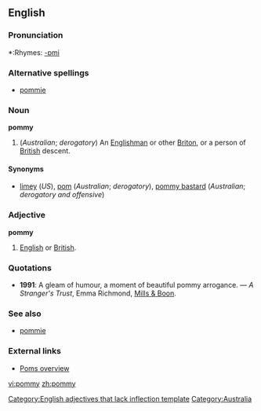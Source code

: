 ==English==

===Pronunciation===
*:Rhymes: [[Rhymes:English:-ɒmi|-ɒmi]]

===Alternative spellings===
*[[pommie]]

===Noun===
'''pommy'''

# (''Australian''; ''derogatory'') An [[Englishman]] or other [[Briton]], or a person of [[British]] descent.

====Synonyms====
*[[limey]] (''US''), [[pom]] (''Australian''; ''derogatory''), [[pommy bastard]] (''Australian''; ''derogatory and offensive'')

===Adjective===
'''pommy'''[[Category:English adjectives that lack inflection template]]

# {{context|Australian English|pejorative}} [[English]] or [[British]].

===Quotations===
*'''1991''': A gleam of humour, a moment of beautiful pommy arrogance. &mdash; ''A Stranger's Trust'', Emma Richmond, [[w:Mills & Boon|Mills & Boon]].

===See also===
*[[pommie]]

===External links===
*[http://www.australianbeers.com/culture/poms.htm Poms overview]

[[Category:Australia]]

[[vi:pommy]]
[[zh:pommy]]